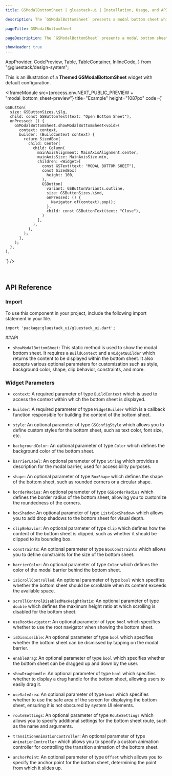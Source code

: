 ```yaml
---
title: GSModalBottomSheet | gluestack-ui | Installation, Usage, and API

description: The `GSModalBottomSheet` presents a modal bottom sheet which slides up from the bottom of the screen to display content that requires user interaction or additional information. It offers a variety of customization options and is commonly used for tasks such as displaying contextual actions, filtering options, or user input forms.

pageTitle: GSModalBottomSheet

pageDescription: The `GSModalBottomSheet` presents a modal bottom sheet which slides up from the bottom of the screen to display content that requires user interaction or additional information. It offers a variety of customization options and is commonly used for tasks such as displaying contextual actions, filtering options, or user input forms.

showHeader: true
---
```



  AppProvider,
  CodePreview,
  Table,
  TableContainer,
  InlineCode,
} from "@gluestack/design-system";

<Meta title="Components/Overlay/BottomSheet" />

This is an illustration of a **Themed GSModalBottomSheet** widget with default configuration.

<IframeModule
  src={process.env.NEXT_PUBLIC_PREVIEW + "modal_bottom_sheet-preview"}
  title="Example"
  height="1087px"
  code={`

    GSButton(
      size: GSButtonSizes.\$lg,
      child: const GSButtonText(text: "Open Bottom Sheet"),
      onPressed: () {
        GSModalBottomSheet.showModalBottomSheet<void>(
          context: context,
          builder: (BuildContext context) {
            return SizedBox(
              child: Center(
                child: Column(
                  mainAxisAlignment: MainAxisAlignment.center,
                  mainAxisSize: MainAxisSize.min,
                  children: <Widget>[
                    const GSText(text: "MODAL BOTTOM SHEET"),
                    const SizedBox(
                      height: 100,
                    ),
                    GSButton(
                      variant: GSButtonVariants.outline,
                      size: GSButtonSizes.\$md,
                      onPressed: () {
                        Navigator.of(context).pop();
                      },
                      child: const GSButtonText(text: "Close"),
                    )
                  ],
                ),
              ),
            );
          },
        );
      },
    ),

`}
/>

<br />

## API Reference

### Import

To use this component in your project, include the following import statement in your file.

```
import 'package:gluestack_ui/gluestack_ui.dart';
```

##API

- `showModalBottomSheet`: This static method is used to show the modal bottom sheet. It requires a `BuildContext` and a `WidgetBuilder` which returns the content to be displayed within the bottom sheet. It also accepts various optional parameters for customization such as style, background color, shape, clip behavior, constraints, and more.

### Widget Parameters

- `context`: A required parameter of type `BuildContext` which is used to access the context within which the bottom sheet is displayed.

- `builder`: A required parameter of type `WidgetBuilder` which is a callback function responsible for building the content of the bottom sheet.

- `style`: An optional parameter of type `GSConfigStyle` which allows you to define custom styles for the bottom sheet, such as text color, font size, etc.

- `backgroundColor`: An optional parameter of type `Color` which defines the background color of the bottom sheet.

- `barrierLabel`: An optional parameter of type `String` which provides a description for the modal barrier, used for accessibility purposes.

- `shape`: An optional parameter of type `BoxShape` which defines the shape of the bottom sheet, such as rounded corners or a circular shape.

- `borderRadius`: An optional parameter of type `GSBorderRadius` which defines the border radius of the bottom sheet, allowing you to customize the roundedness of the corners.

- `boxShadow`: An optional parameter of type `List<BoxShadow>` which allows you to add drop shadows to the bottom sheet for visual depth.

- `clipBehavior`: An optional parameter of type `Clip` which defines how the content of the bottom sheet is clipped, such as whether it should be clipped to its bounding box.

- `constraints`: An optional parameter of type `BoxConstraints` which allows you to define constraints for the size of the bottom sheet.

- `barrierColor`: An optional parameter of type `Color` which defines the color of the modal barrier behind the bottom sheet.

- `isScrollControlled`: An optional parameter of type `bool` which specifies whether the bottom sheet should be scrollable when its content exceeds the available space.

- `scrollControlDisabledMaxHeightRatio`: An optional parameter of type `double` which defines the maximum height ratio at which scrolling is disabled for the bottom sheet.

- `useRootNavigator`: An optional parameter of type `bool` which specifies whether to use the root navigator when showing the bottom sheet.

- `isDismissible`: An optional parameter of type `bool` which specifies whether the bottom sheet can be dismissed by tapping on the modal barrier.

- `enableDrag`: An optional parameter of type `bool` which specifies whether the bottom sheet can be dragged up and down by the user.

- `showDragHandle`: An optional parameter of type `bool` which specifies whether to display a drag handle for the bottom sheet, allowing users to easily drag it.

- `useSafeArea`: An optional parameter of type `bool` which specifies whether to use the safe area of the screen for displaying the bottom sheet, ensuring it is not obscured by system UI elements.

- `routeSettings`: An optional parameter of type `RouteSettings` which allows you to specify additional settings for the bottom sheet route, such as the name and arguments.

- `transitionAnimationController`: An optional parameter of type `AnimationController` which allows you to specify a custom animation controller for controlling the transition animation of the bottom sheet.

- `anchorPoint`: An optional parameter of type `Offset` which allows you to specify the anchor point for the bottom sheet, determining the point from which it slides up.
